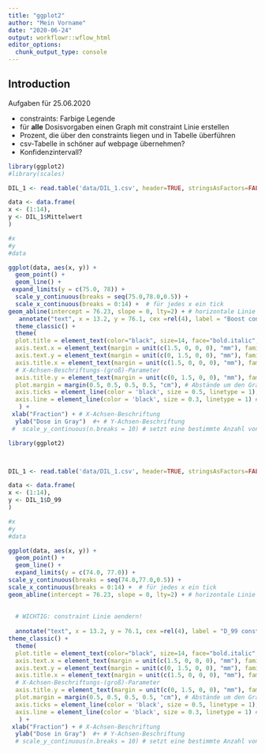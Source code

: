 ```yaml
---
title: "ggplot2"
author: "Mein Vorname"
date: "2020-06-24"
output: workflowr::wflow_html
editor_options:
  chunk_output_type: console
---
```


## Introduction

Aufgaben für 25.06.2020

* constraints: Farbige Legende
* für **alle** Dosisvorgaben einen Graph mit constraint Linie erstellen
* Prozent, die über den constraints liegen und in Tabelle überführen
* csv-Tabelle in schöner auf webpage übernehmen?
* Konfidenzintervall? 


```r
library(ggplot2)
#library(scales)

DIL_1 <- read.table('data/DIL_1.csv', header=TRUE, stringsAsFactors=FALSE, sep=";", dec=",", row.names="Dosisname")

data <- data.frame(
x <- (1:14),
y <- DIL_1$Mittelwert
)

#x
#y
#data

ggplot(data, aes(x, y)) + 
  geom_point() +
  geom_line() +
 expand_limits(y = c(75.0, 78)) +
  scale_y_continuous(breaks = seq(75.0,78.0,0.5)) +
  scale_x_continuous(breaks = 0:14) +  # für jedes x ein tick
geom_abline(intercept = 76.23, slope = 0, lty=2) + # horizontale Linie ohne Steigung, da slope = 0 
   annotate("text", x = 13.2, y = 76.1, cex =rel(4), label = "Boost constraint") +
  theme_classic() +
  theme(
  plot.title = element_text(color="black", size=14, face="bold.italic", family ="serif"), # Titel des Graphen
  axis.text.x = element_text(margin = unit(c(1.5, 0, 0, 0), "mm"), family = "serif", size=rel(2)), # X-Achsen-Bezeichnungs-Parameter
  axis.text.y = element_text(margin = unit(c(0, 1.5, 0, 0), "mm"), family = "serif", size=rel(2)), # Y-Achsen-Bezeichnungs-Parameter
  axis.title.x = element_text(margin = unit(c(1.5, 0, 0, 0), "mm"), family = "serif", size=rel(2)), 
  # X-Achsen-Beschriftungs-(groß)-Parameter
  axis.title.y = element_text(margin = unit(c(0, 1.5, 0, 0), "mm"), family = "serif", size=rel(2)), # Y-Achsen-Beschriftungs-(groß)-Parameter
  plot.margin = margin(0.5, 0.5, 0.5, 0.5, "cm"), # Abstände um den Graphen in top-right-bottom-left Orientierung
  axis.ticks = element_line(color = 'black', size = 0.5, linetype = 1), axis.ticks.length = unit(0.13, "cm"), # Teilstriche
  axis.line = element_line(color = 'black', size = 0.3, linetype = 1) # Achsenlinie
   ) +
 xlab("Fraction") + # X-Achsen-Beschriftung
  ylab("Dose in Gray")  #+ # Y-Achsen-Beschriftung
 #  scale_y_continuous(n.breaks = 10) # setzt eine bestimmte Anzahl von Achsenteilstrichen


```







```r
library(ggplot2)



DIL_1 <- read.table('data/DIL_1.csv', header=TRUE, stringsAsFactors=FALSE, sep=";", dec=",", row.names="Dosisname")

data <- data.frame(
x <- (1:14),
y <- DIL_1$D_99
)

#x
#y
#data

ggplot(data, aes(x, y)) + 
  geom_point() +
  geom_line() +
  expand_limits(y = c(74.0, 77.0)) +
scale_y_continuous(breaks = seq(74.0,77.0,0.5)) +
scale_x_continuous(breaks = 0:14) +  # für jedes x ein tick
geom_abline(intercept = 76.23, slope = 0, lty=2) + # horizontale Linie ohne Steigung, da slope = 0 
   
  
  # WICHTIG: constraint Linie aendern!
  
  annotate("text", x = 13.2, y = 76.1, cex =rel(4), label = "D_99 constraint") +
theme_classic() +
  theme(
  plot.title = element_text(color="black", size=14, face="bold.italic", family ="serif"), # Titel des Graphen
  axis.text.x = element_text(margin = unit(c(1.5, 0, 0, 0), "mm"), family = "serif", size=rel(2)), # X-Achsen-Bezeichnungs-Parameter
  axis.text.y = element_text(margin = unit(c(0, 1.5, 0, 0), "mm"), family = "serif", size=rel(2)), # Y-Achsen-Bezeichnungs-Parameter
  axis.title.x = element_text(margin = unit(c(1.5, 0, 0, 0), "mm"), family = "serif", size=rel(2)), 
  # X-Achsen-Beschriftungs-(groß)-Parameter
  axis.title.y = element_text(margin = unit(c(0, 1.5, 0, 0), "mm"), family = "serif", size=rel(2)), # Y-Achsen-Beschriftungs-(groß)-Parameter
  plot.margin = margin(0.5, 0.5, 0.5, 0.5, "cm"), # Abstände um den Graphen in top-right-bottom-left Orientierung
  axis.ticks = element_line(color = 'black', size = 0.5, linetype = 1), axis.ticks.length = unit(0.13, "cm"), # Teilstriche
  axis.line = element_line(color = 'black', size = 0.3, linetype = 1) # Achsenlinie
   ) +
 xlab("Fraction") + # X-Achsen-Beschriftung
  ylab("Dose in Gray")  #+ # Y-Achsen-Beschriftung
  # scale_y_continuous(n.breaks = 10) # setzt eine bestimmte Anzahl von Achsenteilstrichen






```



